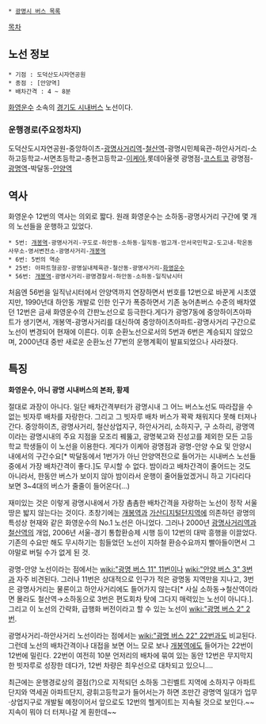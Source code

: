  * [[광명시 버스 목록]]

[[목차]]

== 노선 정보 ==
 * 기점 : 도덕산도시자연공원
 * 종점 : [안양역] 
 * 배차간격 : 4 ~ 8분

[[화영운수]] 소속의 [[경기도 시내버스]] 노선이다.

=== 운행경로(주요정차지) ===
도덕산도시자연공원-중앙하이츠-[[광명사거리역]]-[[철산역]]-광명시민체육관-하안사거리-소하고등학교-서면초등학교-충현고등학교-[[이케아]],롯데아울렛 광명점-[[코스트코]] 광명점-[[광명역]]-박달동-[[안양역]]

== 역사 ==
화영운수 12번의 역사는 의외로 짧다. 원래 화영운수는 소하동-광명사거리 구간에 몇 개의 노선들을 운행하고 있었다.

 * 5번: [[개봉역]]-광명사거리-구도로-하안동-소하동-일직동-범고개-안서국민학교-도고내-학온동사무소-영서변전소-광명사거리-[[개봉역]]
 * 6번: 5번의 역순
 * 25번: 아파트형공장-광명실내체육관-철산동-광명사거리-[[화영운수]]
 * 56번: [[개봉역]]-광명사거리-광명경찰서-하안동-소하동-일직낚시터

처음엔 56번을 일직낚시터에서 안양역까지 연장하면서 번호를 12번으로 바꾼게 시초였지만, 1990년대 하안동 개발로 인한 인구가 폭증하면서 기존 농어촌버스 수준의 배차였던 12번은 금새 화영운수의 간판노선으로 등극한다.게다가 광명7동에 중앙하이츠아파트가 생기면서, 개봉역-광명사거리를 대신하여 중앙하이츠아파트-광명사거리 구간으로 노선이 변경되어 현재에 이른다. 이후 순환노선으로서의 5번과 6번은 계승되지 않았으며, 2000년대 중반 새로운 순환노선 77번의 운행계획이 발표되었으나 사라졌다. 

== 특징 ==
'''화영운수, 아니 광명 시내버스의 본좌, 황제'''

절대로 과장이 아니다. 일단 배차간격부터가 광명시내 그 어느 버스노선도 따라잡을 수 없는 빗자루 배차를 자랑한다. 그리고 그 빗자루 배차 버스가 꽉꽉 채워지다 못해 터져나간다. 중앙하이츠, 광명사거리, 철산상업지구, 하안사거리, 소하지구, 구 소하리, 광명역이라는 광명시내의 주요 지점을 모조리 꿰뚫고, 광명북고와 진성고를 제외한 모든 고등학교 학생들이 이 노선을 이용한다. 게다가 이케아 광명점과 광명-안양 수요 및 안양시내에서의 구간수요[* 박달동에서 1번가가 아닌 안양역전으로 들어가는 시내버스 노선들 중에서 가장 배차간격이 좋다.]도 무시할 수 없다. 밤이라고 배차간격이 줄어드는 것도 아니라서, 한동안 버스가 보이지 않아 밤이라서 운행이 줄어들었겠거니 하고 기다리다 보면 3~4대의 버스가 줄줄이 들어온다(...)

재미있는 것은 이렇게 광명시내에서 가장 촘촘한 배차간격을 자랑하는 노선이 정작 서울 땅은 밟지 않는다는 것이다. 초창기에는 [[개봉역]]과 [[가산디지털단지역]]에 의존하던 광명의 특성상 현재와 같은 화영운수의 No.1 노선은 아니었다. 그러나 2000년 [[광명사거리역]]과 [[철산역]]의 개업, 2006년 서울-경기 통합환승제 시행 등이 12번의 대박 흥행을 이끌었다. 기존의 수요만 해도 무시하기는 힘들었던 노선이 지하철 환승수요까지 빨아들이면서 그야말로 버틸 수가 없게 된 것.

광명-안양 노선이라는 점에서는 [[wiki:"광명 버스 11" 11번]]이나 [[wiki:"안양 버스 3" 3번]]과 자주 비견된다. 그러나 11번은 상대적으로 인구가 적은 광명동 지역만을 지나고, 3번은 광명사거리는 물론이고 하안사거리에도 들어가지 않는다[* 사실 소하동→철산역이라면 몰라도 철산역→소하동으로 3번은 편도회차 탓에 그다지 매력있는 노선이 아니다.]. 그리고 이 노선의 간략화, 급행화 버전이라고 할 수 있는 노선이 [[wiki:"광명 버스 2" 2번]].

광명사거리-하안사거리 노선이라는 점에서는 [[wiki:"광명 버스 22" 22번]]과도 비교된다. 그런데 노선의 배차간격이나 대접을 보면 어느 모로 보나 [[개봉역]]에도 들어가는 22번이 12번에 밀린다. 22번이 여전히 10분 언저리의 배차에 묶여 있는 동안 12번은 무지막지한 빗자루로 성장한 데다가, 12번 차량은 최우선으로 대차되고 있으니....

최근에는 운행경로상의 결점(?)으로 지적되던 소하동 그린벨트 지역에 소하지구 아파트단지와 역세권 아파트단지, 광휘고등학교가 들어서는가 하면 조만간 광명역 일대가 업무·상업지구로 개발될 예정이어서 앞으로도 12번의 헬게이트는 지속될 것으로 보인다.~~지속이 뭐야 더 터져나갈 게 훤한데~~
